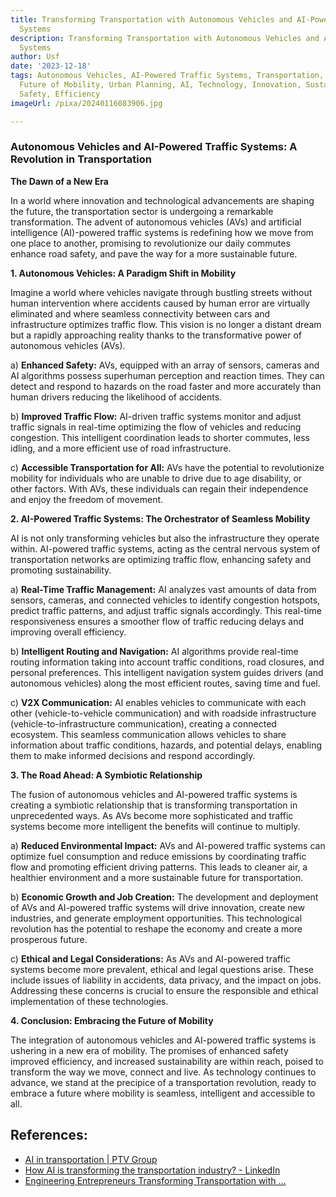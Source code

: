 ```yaml
---
title: Transforming Transportation with Autonomous Vehicles and AI-Powered Traffic
  Systems
description: Transforming Transportation with Autonomous Vehicles and AI-Powered Traffic
  Systems
author: Usf
date: '2023-12-18'
tags: Autonomous Vehicles, AI-Powered Traffic Systems, Transportation, Smart Cities,
  Future of Mobility, Urban Planning, AI, Technology, Innovation, Sustainability,
  Safety, Efficiency
imageUrl: /pixa/20240116083906.jpg

---
```

### Autonomous Vehicles and AI-Powered  Traffic Systems: A Revolution in Transportation

**The Dawn of a  New Era**

In a world where innovation and technological advancements  are shaping the future, the transportation  sector is undergoing a remarkable transformation. The advent of autonomous vehicles (AVs) and artificial intelligence (AI)-powered traffic systems is  redefining how  we move from  one place to another, promising to revolutionize our daily commutes enhance road safety,  and pave  the way for a more sustainable future.

**1. Autonomous Vehicles: A Paradigm Shift in Mobility**

Imagine a world where vehicles navigate through bustling streets without human intervention where accidents caused by human error are virtually eliminated and where seamless connectivity  between cars and infrastructure optimizes traffic flow. This vision is no  longer a  distant dream but a rapidly approaching reality thanks to the transformative power of  autonomous vehicles (AVs).

a) **Enhanced  Safety:** AVs, equipped with an array of sensors, cameras and AI algorithms possess superhuman perception and reaction times.  They can detect and respond to hazards on the road faster and more accurately than human drivers reducing the likelihood of accidents.

b) **Improved Traffic Flow:** AI-driven traffic systems monitor and  adjust traffic signals in real-time optimizing the flow of vehicles and reducing congestion. This intelligent coordination leads to shorter commutes,  less idling, and a more efficient use of road  infrastructure.

c) **Accessible Transportation for All:**  AVs have the potential to revolutionize mobility for individuals who are unable to drive due to age  disability, or other factors. With AVs,  these individuals can regain their independence and  enjoy the freedom of movement.

**2.  AI-Powered Traffic Systems: The Orchestrator of Seamless Mobility**

AI is not only transforming vehicles but also the infrastructure they operate within. AI-powered traffic systems, acting as  the central  nervous system of transportation networks are  optimizing traffic flow, enhancing safety and promoting sustainability.

a) **Real-Time Traffic Management:** AI analyzes vast amounts of data  from sensors, cameras, and connected vehicles to identify congestion hotspots, predict  traffic patterns,  and adjust traffic signals  accordingly. This real-time responsiveness ensures a smoother flow of traffic reducing delays and improving overall efficiency.

b)  **Intelligent Routing and  Navigation:**  AI algorithms provide  real-time routing information taking  into account traffic conditions, road closures, and personal preferences. This intelligent navigation  system guides drivers (and autonomous vehicles) along the  most efficient routes,  saving time and fuel.

c) **V2X Communication:** AI enables vehicles  to  communicate  with each other (vehicle-to-vehicle communication) and with roadside infrastructure (vehicle-to-infrastructure communication), creating a connected ecosystem. This  seamless communication allows vehicles to share information about traffic conditions, hazards, and potential delays, enabling them to make informed decisions and respond accordingly.

**3.  The Road Ahead: A Symbiotic Relationship**

The fusion of autonomous vehicles  and AI-powered traffic systems is creating a symbiotic relationship that is transforming transportation in unprecedented  ways. As  AVs become  more sophisticated and traffic systems become  more intelligent the benefits will continue to multiply.

a) **Reduced Environmental Impact:** AVs and AI-powered  traffic systems can optimize fuel consumption and reduce emissions by  coordinating traffic flow  and promoting efficient  driving patterns. This leads to cleaner air, a healthier environment and a more sustainable future for transportation.

b)  **Economic Growth and Job Creation:** The development and deployment of AVs and AI-powered traffic systems  will drive innovation, create new industries, and generate employment opportunities. This technological revolution has the potential to  reshape  the economy and create a more prosperous future.

c) **Ethical and Legal Considerations:** As AVs and AI-powered traffic systems become more  prevalent, ethical and legal questions  arise. These include issues of liability in accidents, data privacy,  and the impact on jobs. Addressing these concerns is crucial  to ensure the responsible and ethical implementation  of these  technologies.

**4. Conclusion: Embracing the Future of Mobility**

The integration of  autonomous vehicles and AI-powered traffic systems is ushering in a new era of mobility. The promises of enhanced safety improved efficiency, and increased sustainability are within reach, poised to transform the way we move,  connect and live. As technology continues to advance, we stand at the precipice of a transportation revolution, ready to  embrace a future where mobility is seamless, intelligent  and accessible to all.

## References:
- [AI in transportation | PTV Group](https://www.ptvgroup.com/en-us/application-areas/ai-in-transportation)
- [How AI is transforming the transportation industry? - LinkedIn](https://www.linkedin.com/pulse/how-ai-transforming-transportation-industry-govinda-dwivedi)
- [Engineering Entrepreneurs Transforming Transportation with ...](https://utilitiesone.com/engineering-entrepreneurs-transforming-transportation-with-autonomous-vehicles)

